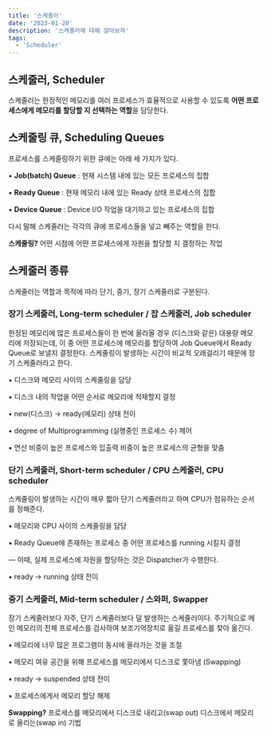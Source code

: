 ```yaml
---
title: '스케줄러'
date: '2023-01-20'
description: '스케줄러에 대해 알아보자'
tags:
  - 'Scheduler'
---
```


## 스케줄러, Scheduler

스케줄러는 한정적인 메모리를 여러 프로세스가 효율적으로 사용할 수 있도록 **어떤 프로세스에게 메모리를 할당할 지 선택하는 역할**을 담당한다.

## 스케줄링 큐, Scheduling Queues

프로세스를 스케줄링하기 위한 큐에는 아래 세 가지가 있다.

▪️ **Job(batch) Queue** : 현재 시스템 내에 있는 모든 프로세스의 집합

▪️ **Ready Queue** : 현재 메모리 내에 있는 Ready 상태 프로세스의 집합

▪️ **Device Queue** : Device I/O 작업을 대기하고 있는 프로세스의 집합

다시 말해 스케줄러는 각각의 큐에 프로세스들을 넣고 빼주는 역할을 한다.

<Callout type="success" icon="💡">

**스케줄링?** 어떤 시점에 어떤 프로세스에게 자원을 할당할 지 결정하는 작업

</Callout>

## 스케줄러 종류

스케줄러는 역할과 목적에 따라 단기, 중기, 장기 스케줄러로 구분된다.

### 장기 스케줄러, Long-term scheduler / 잡 스케줄러, Job scheduler

한정된 메모리에 많은 프로세스들이 한 번에 올라올 경우 (디스크와 같은) 대용량 메모리에 저장되는데, 이 중 어떤 프로세스에 메모리를 할당하여 Job Queue에서 Ready Queue로 보낼지 결정한다. 스케줄링이 발생하는 시간이 비교적 오래걸리기 때문에 장기 스케줄러라고 한다. 

▪️ 디스크와 메모리 사이의 스케줄링을 담당

▪️ 디스크 내의 작업을 어떤 순서로 메모리에 적재할지 결정

▪️ new(디스크) → ready(메모리) 상태 전이

▪️ degree of Multiprogramming (실행중인 프로세스 수) 제어

▪️ 연산 비중이 높은 프로세스와 입출력 비중이 높은 프로세스의 균형을 맞춤

### 단기 스케줄러, Short-term scheduler / CPU 스케줄러, CPU scheduler

스케줄링이 발생하는 시간이 매우 짧아 단기 스케줄러라고 하며 CPU가 점유하는 순서를 정해준다.

▪️ 메모리와 CPU 사이의 스케줄링을 담당

▪️ Ready Queue에 존재하는 프로세스 중 어떤 프로세스를 running 시킬지 결정

— 이때, 실제 프로세스에 자원을 할당하는 것은 Dispatcher가 수행한다.

▪️ ready → running 상태 전이

### 중기 스케줄러, Mid-term scheduler / 스와퍼, Swapper

장기 스케줄러보다 자주, 단기 스케줄러보다 덜 발생하는 스케줄러이다. 주기적으로 메인 메모리의 전체 프로세스를 검사하여 보조기억장치로 옮길 프로세스를 찾아 옮긴다.

▪️ 메모리에 너무 많은 프로그램이 동시에 올라가는 것을 조절

▪️ 메모리 여유 공간을 위해 프로세스를 메모리에서 디스크로 쫓아냄 (Swapping)

▪️ ready → suspended 상태 전이

▪️ 프로세스에게서 메모리 할당 해제

<Callout type="success" icon="💡">

**Swapping?** 프로세스를 메모리에서 디스크로 내리고(swap out) 디스크에서 메모리로 올리는(swap in) 기법

</Callout>
